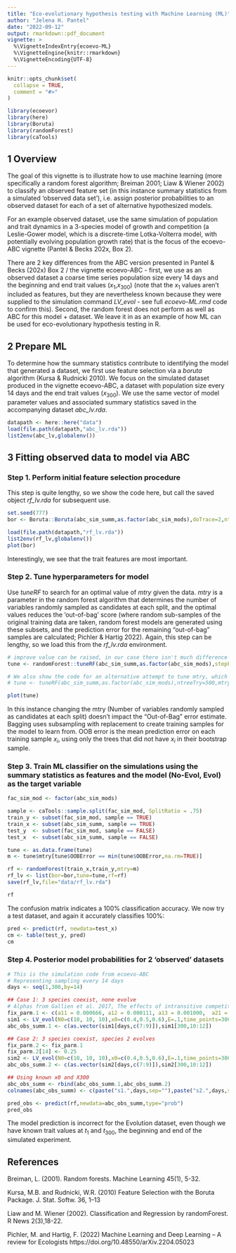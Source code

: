 ```yaml
---
title: "Eco-evolutionary hypothesis testing with Machine Learning (ML)"
author: "Jelena H. Pantel"
date: "2022-09-12"
output: rmarkdown::pdf_document
vignette: >
  %\VignetteIndexEntry{ecoevo-ML}
  %\VignetteEngine{knitr::rmarkdown}
  %\VignetteEncoding{UTF-8}
---
```


```r
knitr::opts_chunk$set(
  collapse = TRUE,
  comment = "#>"
)
```

```r
library(ecoevor)
library(here)
library(Boruta)
library(randomForest)
library(caTools)
```
## 1 Overview
The goal of this vignette is to illustrate how to use machine learning (more specifically a random forest algorithm; Breiman 2001; Liaw & Wiener 2002) to classify an observed feature set (in this instance summary statistics from a simulated 'observed data set'), i.e. assign posterior probabilities to an observed dataset for each of a set of alternative hypothesized models.

For an example observed dataset, use the same simulation of population and trait dynamics in a 3-species model of growth and competition (a Leslie-Gower model, which is a discrete-time Lotka-Volterra model, with potentially evolving population growth rate) that is the focus of the ecoevo-ABC vignette (Pantel & Becks 202x, Box 2).

There are 2 key differences from the ABC version presented in Pantel & Becks (202x) Box 2 / the vignette ecoevo-ABC - first, we use as an observed dataset a coarse time series population size every 14 days and the beginning and end trait values ($x_1$,$x_{300}$) (note that the $x_1$ values aren't included as features, but they are nevertheless known because they were supplied to the simulation command *LV_evol* - see full *ecoevo-ML.rmd* code to confirm this). Second, the random forest does not perform as well as ABC for this model + dataset. We leave it in as an example of how ML can be used for eco-evolutionary hypothesis testing in R.

## 2 Prepare ML
To determine how the summary statistics contribute to identifying the model that generated a dataset, we first use feature selection via a *boruta* algorithm (Kursa  & Rudnicki 2010). We focus on the simulated dataset produced in the vignette ecoevo-ABC, a dataset with population size every 14 days and the end trait values ($x_{300}$). We use the same vector of model parameter values and associated summary statistics saved in the accompanying dataset *abc_lv.rda*.

```r
datapath <- here::here("data")
load(file.path(datapath,"abc_lv.rda"))
list2env(abc_lv,globalenv())
```

## 3 Fitting observed data to model via ABC

### Step 1. Perform initial feature selection procedure
This step is quite lengthy, so we show the code here, but call the saved object *rf_lv.rda* for subsequent use.

```r
set.seed(777)
bor <- Boruta::Boruta(abc_sim_summ,as.factor(abc_sim_mods),doTrace=2,ntree=500)
```

```r
load(file.path(datapath,"rf_lv.rda"))
list2env(rf_lv,globalenv())
plot(bor)
```

Interestingly, we see that the trait features are most important.

### Step 2. Tune hyperparameters for model
Use *tuneRF* to search for an optimal value of *mtry* given the data. *mtry* is a parameter in the random forest algorithm that determines the number of variables randomly sampled as candidates at each split, and the optimal values reduces the 'out-of-bag' score (where random sub-samples of the original training data are taken, random forest models are generated using these subsets, and the prediction error for the remaining “out-of-bag” samples are calculated; Pichler & Hartig 2022). Again, this step can be lengthy, so we load this from the *rf_lv.rda* environment.

```r
# improve value can be raised, in our case there isn't much difference across mtry values
tune <- randomForest::tuneRF(abc_sim_summ,as.factor(abc_sim_mods),stepFactor = 1.2, improve = 0.001, trace=T, plot= T, mtryStart=8, nodesize=5)

# We also show the code for an alternative attempt to tune mtry, which did not change our results
# tune <- tuneRF(abc_sim_summ,as.factor(abc_sim_mods),ntreeTry=500,mtryStart=4,stepFactor=1.5,improve=0.01) #
```

```r
plot(tune)
```

In this instance changing the mtry (Number of variables randomly sampled as candidates at each split) doesn't impact the "Out-of-Bag" error estimate. Bagging uses subsampling with replacement to create training samples for the model to learn from. OOB error is the mean prediction error on each training sample $x_i$, using only the trees that did not have $x_i$ in their bootstrap sample.

### Step 3. Train ML classifier on the simulations using the summary statistics as features and the model (No-Evol, Evol) as the target variable

```r
fac_sim_mod <- factor(abc_sim_mods)

sample <- caTools::sample.split(fac_sim_mod, SplitRatio = .75)
train_y <- subset(fac_sim_mod, sample == TRUE)
train_x <- subset(abc_sim_summ, sample == TRUE)
test_y  <- subset(fac_sim_mod, sample == FALSE)
test_x  <- subset(abc_sim_summ, sample == FALSE)

tune <- as.data.frame(tune)
m <- tune$mtry[tune$OOBError == min(tune$OOBError,na.rm=TRUE)]
```

```r
rf <- randomForest(train_x,train_y,mtry=m)
rf_lv <- list(bor=bor,tune=tune,rf=rf)
save(rf_lv,file="data/rf_lv.rda")
```
```r
rf
```
The confusion matrix indicates a 100% classification accuracy. We now try a test dataset, and again it accurately classifies 100%:

```r
pred <- predict(rf, newdata=test_x)
cm <- table(test_y, pred)
cm
```

### Step 4. Posterior model probabilities for 2 'observed' datasets

```r
# This is the simulation code from ecoevo-ABC
# Representing sampling every 14 days
days <- seq(1,300,by=14)

## Case 1: 3 species coexist, none evolve
# Alphas from Gallien et al. 2017, The effects of intransitive competition on coexistence
fix_parm.1 <- c(a11 = 0.000666, a12 = 0.000111, a13 = 0.001000,  a21 = 0.001000, a22 = 0.000666, a23 = 0.000111,  a31 = 0.000111, a32 = 0.001000, a33 = 0.000666,  wmax = 2, w = 0.5, P = 0.025,  h21 = 0, h22 = 0, h23 = 0)
sim1 <- LV_evol(N0=c(10, 10, 10),x0=c(0.4,0.5,0.6),E=.1,time_points=300,fix_parm.1)
abc_obs_summ.1 <- c(as.vector(sim1[days,c(7:9)]),sim1[300,10:12])

## Case 2: 3 species coexist, species 2 evolves
fix_parm.2 <- fix_parm.1
fix_parm.2[14] <- 0.25
sim2 <- LV_evol(N0=c(10, 10, 10),x0=c(0.4,0.5,0.6),E=.1,time_points=300,fix_parm.2)
abc_obs_summ.2 <- c(as.vector(sim2[days,c(7:9)]),sim2[300,10:12])

## Using known x0 and X300
abc_obs_summ <- rbind(abc_obs_summ.1,abc_obs_summ.2)
colnames(abc_obs_summ) <- c(paste("s1.",days,sep=""),paste("s2.",days,sep=""),paste("s3.",days,sep=""),"s1.x.300","s2.x.300","s3.x.300")
```


```r
pred_obs <- predict(rf,newdata=abc_obs_summ,type="prob")
pred_obs
```

The model prediction is incorrect for the Evolution dataset, even though we have known trait values at $t_1$ and $t_{300}$, the beginning and end of the simulated experiment.

## References
Breiman, L. (2001). Random forests. Machine Learning 45(1), 5-32.

Kursa, M.B. and Rudnicki, W.R. (2010) Feature Selection with the Boruta Package. J. Stat. Softw. 36, 1–13

Liaw and M. Wiener (2002). Classification and Regression by randomForest. R News 2(3),18-22.

Pichler, M. and Hartig, F. (2022) Machine Learning and Deep Learning -- A review for Ecologists https://doi.org/10.48550/arXiv.2204.05023
